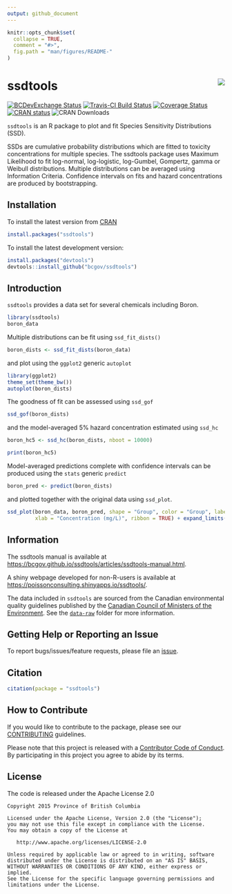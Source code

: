 ```yaml
---
output: github_document
---
```


<!-- README.md is generated from README.Rmd. Please edit that file -->

```r
knitr::opts_chunk$set(
  collapse = TRUE,
  comment = "#>",
  fig.path = "man/figures/README-"
)
```

# ssdtools <img src="man/figures/logo.png" align="right" />

[![BCDevExchange Status](https://assets.bcdevexchange.org/images/badges/exploration.svg)](https://github.com/BCDevExchange/docs/blob/master/discussion/projectstates.md)
[![Travis-CI Build Status](https://travis-ci.org/bcgov/ssdtools.svg?branch=master)](https://travis-ci.org/bcgov/ssdtools)
[![Coverage Status](https://img.shields.io/codecov/c/github/bcgov/ssdtools/master.svg)](https://codecov.io/github/bcgov/ssdtools?branch=master)
[![CRAN status](https://www.r-pkg.org/badges/version/ssdtools)](https://cran.r-project.org/package=ssdtools)
![CRAN Downloads](http://cranlogs.r-pkg.org/badges/grand-total/ssdtools)

`ssdtools` is an R package to plot and fit Species Sensitivity Distributions (SSD). 

SSDs are cumulative probability distributions which are fitted to toxicity concentrations for multiple species.
The ssdtools package uses Maximum Likelihood to fit log-normal, log-logistic,
log-Gumbel, Gompertz, gamma or Weibull distributions.
Multiple distributions can be averaged using Information Criteria.
Confidence intervals on fits and hazard concentrations are produced by bootstrapping.

## Installation

To install the latest version from [CRAN](https://CRAN.R-project.org/package=ssdtools)
```r
install.packages("ssdtools")
```

To install the latest development version:

```r
install.packages("devtools")
devtools::install_github("bcgov/ssdtools")
```

## Introduction

`ssdtools` provides a data set for several chemicals including Boron.
```r
library(ssdtools)
boron_data
```

Multiple distributions can be fit using `ssd_fit_dists()`
```r
boron_dists <- ssd_fit_dists(boron_data)
```

and plot using the `ggplot2` generic `autoplot`
```r
library(ggplot2)
theme_set(theme_bw())
autoplot(boron_dists)
```

The goodness of fit can be assessed using `ssd_gof`
```r
ssd_gof(boron_dists)
```

and the model-averaged 5% hazard concentration estimated using `ssd_hc`
```r
boron_hc5 <- ssd_hc(boron_dists, nboot = 10000)
```

```r
print(boron_hc5)
```

Model-averaged predictions complete with confidence intervals can be produced using the `stats` generic `predict`
```r
boron_pred <- predict(boron_dists)
```

and plotted together with the original data using `ssd_plot`.
```r
ssd_plot(boron_data, boron_pred, shape = "Group", color = "Group", label = "Species",
         xlab = "Concentration (mg/L)", ribbon = TRUE) + expand_limits(x = 3000)
```

## Information

The ssdtools manual is available at <https://bcgov.github.io/ssdtools/articles/ssdtools-manual.html>.

A shiny webpage developed for non-R-users is available at <https://poissonconsulting.shinyapps.io/ssdtools/>.

The data included in `ssdtools` are sourced from the Canadian environmental quality guidelines published by the [Canadian Council of Ministers of the Environment](http://ceqg-rcqe.ccme.ca/en/index.html). See the [`data-raw`](https://github.com/bcgov/ssdtools/tree/master/data-raw) folder for more information.

## Getting Help or Reporting an Issue

To report bugs/issues/feature requests, please file an [issue](https://github.com/bcgov/ssdtools/issues/).

## Citation

```r
citation(package = "ssdtools")
```


## How to Contribute

If you would like to contribute to the package, please see our 
[CONTRIBUTING](CONTRIBUTING.md) guidelines.

Please note that this project is released with a [Contributor Code of Conduct](CODE_OF_CONDUCT.md). 
By participating in this project you agree to abide by its terms.

## License

The code is released under the Apache License 2.0

    Copyright 2015 Province of British Columbia

    Licensed under the Apache License, Version 2.0 (the "License");
    you may not use this file except in compliance with the License.
    You may obtain a copy of the License at 

       http://www.apache.org/licenses/LICENSE-2.0

    Unless required by applicable law or agreed to in writing, software
    distributed under the License is distributed on an "AS IS" BASIS,
    WITHOUT WARRANTIES OR CONDITIONS OF ANY KIND, either express or implied.
    See the License for the specific language governing permissions and
    limitations under the License.
